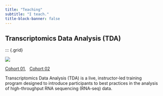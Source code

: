 ```yaml
---
title: "Teaching"
subtitle: "I teach."
title-block-banner: false
---
```


## Transcriptomics Data Analysis (TDA)

::: {.grid}

::: {.g-col-12 .g-col-md-2}
![](../files/courses/tda.png)

:::

::: {.g-col-12 .g-col-md-10}

[Cohort 01](https://github.com/hossainlab/transcriptomics), &nbsp; [Cohort 02](https://github.com/hossainlab/transcriptomics)

Transcriptomics Data Analysis (TDA) is a live, instructor-led training program designed to introduce participants to best practices in the analysis of high-throughput RNA sequencing (RNA-seq) data.

:::
